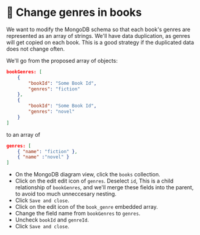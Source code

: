 
# 👐 Change genres in books

We want to modify the MongoDB schema so that each book's genres are represented as an array of strings. We'll have data duplication, as genres will get copied on each book. This is a good strategy if the duplicated data does not change often.

We'll go from the proposed array of objects:

```json
bookGenres: [
    {
        "bookId": "Some Book Id",
        "genres": "fiction"
    },
    {
        "bookId": "Some Book Id",
        "genres": "novel"
    }
]
```

to an array of

```json
genres: [ 
    { "name": "fiction" }, 
    { "name" :"novel" } 
]
```

- On the MongoDB diagram view, click the `books` collection.
- Click on the edit edit icon of `genres`. Deselect `id`, This is a child relationship of `bookGenres`, and we'll merge these fields into the parent, to avoid too much unneccesary nesting.
- Click `Save and close`.
- Click on the edit icon of the `book_genre` embedded array.
- Change the field name from `bookGenres` to `genres`.
- Uncheck `bookId` and `genreId`.
- Click `Save and close`.



<Screenshot url="http://127.0.0.1:8278" src="img/160-image-001.png" alt="Screenshot of the connect modal" />

